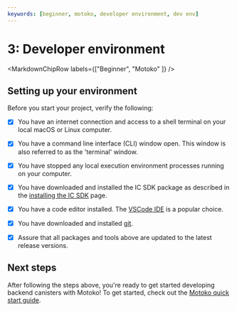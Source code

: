 ```yaml
---
keywords: [beginner, motoko, developer environment, dev env]
---
```



# 3: Developer environment

<MarkdownChipRow labels={["Beginner", "Motoko" ]} />

## Setting up your environment

Before you start your project, verify the following:

- [x] You have an internet connection and access to a shell terminal on your local macOS or Linux computer.

- [x] You have a command line interface (CLI) window open. This window is also referred to as the 'terminal' window.

- [x] You have stopped any local execution environment processes running on your computer.

- [x] You have downloaded and installed the IC SDK package as described in the [installing the IC SDK](/docs/current/developer-docs/getting-started/install/) page.

- [x] You have a code editor installed. The [VSCode IDE](https://code.visualstudio.com/download) is a popular choice.

- [x] You have downloaded and installed [git](https://git-scm.com/downloads).

- [x] Assure that all packages and tools above are updated to the latest release versions.

## Next steps
After following the steps above, you're ready to get started developing backend canisters with Motoko! To get started, check out the [Motoko quick start guide](./at-a-glance.mdx).
